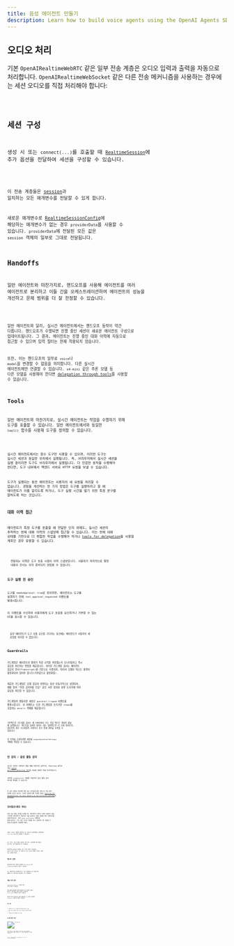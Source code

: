```yaml
---
title: 음성 에이전트 만들기
description: Learn how to build voice agents using the OpenAI Agents SDK, what features are available, how to architecture your application, and more.
---
```



## 오디오 처리

기본 `OpenAIRealtimeWebRTC` 같은 일부 전송 계층은 오디오 입력과 출력을 자동으로 처리합니다. `OpenAIRealtimeWebSocket` 같은 다른 전송 메커니즘을 사용하는 경우에는 세션 오디오를 직접 처리해야 합니다:

<Code lang="typescript" code={handleAudioExample} />

## 세션 구성

생성 시 또는 `connect(...)`를 호출할 때 [`RealtimeSession`](/openai-agents-js/openai/agents-realtime/classes/realtimesession/)에 추가 옵션을 전달하여 세션을 구성할 수 있습니다.

<Code lang="typescript" code={configureSessionExample} />

이 전송 계층들은 [session](https://platform.openai.com/docs/api-reference/realtime-client-events/session/update)과 일치하는 모든 매개변수를 전달할 수 있게 합니다.

새로운 매개변수로 [RealtimeSessionConfig](/openai-agents-js/openai/agents-realtime/type-aliases/realtimesessionconfig/)에 해당하는 매개변수가 없는 경우 `providerData`를 사용할 수 있습니다. `providerData`에 전달된 모든 값은 `session` 객체의 일부로 그대로 전달됩니다.

## Handoffs

일반 에이전트와 마찬가지로, 핸드오프를 사용해 에이전트를 여러 에이전트로 분리하고 이들 간을 오케스트레이션하여 에이전트의 성능을 개선하고 문제 범위를 더 잘 한정할 수 있습니다.

<Code lang="typescript" code={multiAgentsExample} />

일반 에이전트와 달리, 실시간 에이전트에서는 핸드오프 동작이 약간 다릅니다. 핸드오프가 수행되면 진행 중인 세션이 새로운 에이전트 구성으로 업데이트됩니다. 그 결과, 에이전트는 진행 중인 대화 이력에 자동으로 접근할 수 있으며 입력 필터는 현재 적용되지 않습니다.

또한, 이는 핸드오프의 일부로 `voice`나 `model`을 변경할 수 없음을 의미합니다. 다른 실시간 에이전트에만 연결할 수 있습니다. `o4-mini` 같은 추론 모델 등 다른 모델을 사용해야 한다면 [delegation through tools](#delegation-through-tools)를 사용할 수 있습니다.

## Tools

일반 에이전트와 마찬가지로, 실시간 에이전트는 작업을 수행하기 위해 도구를 호출할 수 있습니다. 일반 에이전트에서와 동일한 `tool()` 함수를 사용해 도구를 정의할 수 있습니다.

<Code lang="typescript" code={defineToolExample} />

실시간 에이전트에서는 함수 도구만 사용할 수 있으며, 이러한 도구는 실시간 세션과 동일한 위치에서 실행됩니다. 즉, 브라우저에서 실시간 세션을 실행 중이라면 도구도 브라우저에서 실행됩니다. 더 민감한 동작을 수행해야 한다면, 도구 내부에서 백엔드 서버로 HTTP 요청을 보낼 수 있습니다.

도구가 실행되는 동안 에이전트는 사용자의 새 요청을 처리할 수 없습니다. 경험을 개선하는 한 가지 방법은 도구를 실행하려고 할 때 에이전트가 이를 알리도록 하거나, 도구 실행 시간을 벌기 위한 특정 문구를 말하도록 하는 것입니다.

### 대화 이력 접근

에이전트가 특정 도구를 호출할 때 전달한 인자 외에도, 실시간 세션이 추적하는 현재 대화 이력의 스냅샷에 접근할 수 있습니다. 이는 현재 대화 상태를 기반으로 더 복잡한 작업을 수행해야 하거나 [tools for delegation](#delegation-through-tools)을 사용할 계획인 경우 유용할 수 있습니다.

<Code lang="typescript" code={toolHistoryExample} />

<Aside type="note">
  전달되는 이력은 도구 호출 시점의 이력 스냅샷입니다. 사용자가 마지막으로 말한
  내용의 전사는 아직 준비되지 않았을 수 있습니다.
</Aside>

### 도구 실행 전 승인

도구를 `needsApproval: true`로 정의하면, 에이전트는 도구를 실행하기 전에 `tool_approval_requested` 이벤트를 발생시킵니다.

이 이벤트를 수신하여 사용자에게 도구 호출을 승인하거나 거부할 수 있는 UI를 표시할 수 있습니다.

<Code lang="typescript" code={toolApprovalEventExample} />

<Aside type="note">
  음성 에이전트가 도구 호출 승인을 기다리는 동안에는 에이전트가 사용자의 새
  요청을 처리할 수 없습니다.
</Aside>

## Guardrails

가드레일은 에이전트의 발화가 특정 규칙을 위반했는지 모니터링하고 즉시 응답을 차단하는 방법을 제공합니다. 이러한 가드레일 검사는 에이전트 응답의 전사(Transcript)를 기반으로 수행되며, 따라서 모델의 텍스트 출력이 활성화되어 있어야 합니다(기본값으로 활성화됨).

제공한 가드레일은 모델 응답이 반환되는 동안 비동기적으로 실행되어, 예를 들어 "특정 금지어를 언급" 같은 사전 정의된 분류 트리거에 따라 응답을 차단할 수 있습니다.

가드레일이 발동되면 세션은 `guardrail_tripped` 이벤트를 발생시킵니다. 이 이벤트는 또한 가드레일을 트리거한 `itemId`를 포함하는 `details` 객체를 제공합니다.

<Code lang="typescript" code={guardrailsExample} />

기본적으로 가드레일 검사는 매 100자마다 또는 응답 텍스트 생성이 끝날 때 실행됩니다. 텍스트를 실제로 말하는 데는 일반적으로 더 오래 걸리므로, 대부분의 경우 가드레일이 사용자가 듣기 전에 위반을 포착할 수 있습니다.

이 동작을 수정하려면 세션에 `outputGuardrailSettings` 객체를 전달할 수 있습니다.

<Code lang="typescript" code={guardrailSettingsExample} />

## 턴 감지 / 음성 활동 감지

실시간 세션은 사용자가 말할 때를 자동으로 감지하고, Realtime API의 내장 [voice activity detection 모드](https://platform.openai.com/docs/guides/realtime-vad)를 사용해 새로운 턴을 트리거합니다.

세션에 `turnDetection` 객체를 전달하여 음성 활동 감지 모드를 변경할 수 있습니다.

<Code lang="typescript" code={turnDetectionExample} />

턴 감지 설정을 조정하면 원치 않는 인터럽션(중단 처리)과 무음 처리 보정에 도움이 됩니다. 다양한 설정에 대한 자세한 내용은 [Realtime API documentation for more details on the different settings](https://platform.openai.com/docs/guides/realtime-vad)을 참고하세요

## 인터럽션(중단 처리)

내장 음성 활동 감지를 사용할 때, 에이전트가 말하는 중에 사용자가 말을 시작하면 에이전트가 자동으로 이를 감지하고 발화 내용에 따라 컨텍스트를 업데이트합니다. 또한 `audio_interrupted` 이벤트를 발생시킵니다. 이는 모든 오디오 재생을 즉시 중지하는 데 사용할 수 있습니다(웹소켓 연결에만 해당).

<Code lang="typescript" code={audioInterruptedExample} />

UI에 "stop" 버튼을 제공하는 등 수동으로 인터럽션을 수행하려면, `interrupt()`를 직접 호출할 수 있습니다:

<Code lang="typescript" code={sessionInterruptExample} />

어느 경우든, 실시간 세션은 에이전트 생성 중단, 사용자에게 말한 내용의 단절 처리, 이력 업데이트를 모두 처리합니다.

에이전트에 WebRTC로 연결하는 경우 오디오 출력도 지워집니다. WebSocket을 사용하는 경우 재생 대기 중인 오디오의 재생을 중지하는 처리는 직접 구현해야 합니다.

## 텍스트 입력

에이전트에 텍스트 입력을 보내려면 `RealtimeSession`의 `sendMessage` 메서드를 사용할 수 있습니다.

이는 에이전트와의 인터페이스를 두 가지 모달리티로 모두 지원하거나, 대화에 추가 컨텍스트를 제공하려는 경우 유용합니다.

<Code lang="typescript" code={sendMessageExample} />

## 대화 이력 관리

`RealtimeSession`은 `history` 속성에서 대화 이력을 자동으로 관리합니다:

이를 사용해 사용자에게 이력을 렌더링하거나 추가 작업을 수행할 수 있습니다. 대화 중에는 이력이 지속적으로 변경되므로 `history_updated` 이벤트를 수신할 수 있습니다.

메시지를 완전히 제거하거나 전사를 업데이트하는 등 이력을 수정하려면 `updateHistory` 메서드를 사용할 수 있습니다.

<Code lang="typescript" code={updateHistoryExample} />

### 제한 사항

1. 현재로서는 함수 도구 호출을 사후에 업데이트/변경할 수 없음
2. 이력의 텍스트 출력에는 전사와 텍스트 모달리티가 활성화되어 있어야 함
3. 인터럽션으로 잘린 응답에는 전사가 없음

## 도구를 통한 위임

![도구를 통한 위임](https://cdn.openai.com/API/docs/diagram-speech-to-speech-agent-tools.png)

대화 이력을 도구 호출과 결합하여, 대화를 다른 백엔드 에이전트에 위임해 더 복잡한 작업을 수행하게 하고 그 결과를 사용자에게 다시 전달할 수 있습니다.

<Code lang="typescript" code={delegationAgentExample} />

아래 코드는 서버에서 실행됩니다. 이 예시에서는 Next.js의 server actions를 통해 실행됩니다.

<Code lang="typescript" code={serverAgentExample} />
